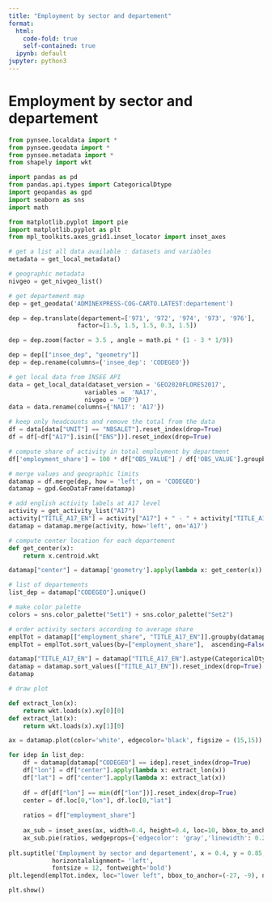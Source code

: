 ```yaml
---
title: "Employment by sector and departement"
format:
  html:
    code-fold: true
    self-contained: true
  ipynb: default
jupyter: python3
---
```


# Employment by sector and departement

```python
from pynsee.localdata import *
from pynsee.geodata import *
from pynsee.metadata import *
from shapely import wkt

import pandas as pd
from pandas.api.types import CategoricalDtype
import geopandas as gpd
import seaborn as sns
import math

from matplotlib.pyplot import pie
import matplotlib.pyplot as plt
from mpl_toolkits.axes_grid1.inset_locator import inset_axes

# get a list all data available : datasets and variables
metadata = get_local_metadata()

# geographic metadata
nivgeo = get_nivgeo_list()
```

```python
# get departement map
dep = get_geodata('ADMINEXPRESS-COG-CARTO.LATEST:departement')

dep = dep.translate(departement=['971', '972', '974', '973', '976'],
                   factor=[1.5, 1.5, 1.5, 0.3, 1.5])

dep = dep.zoom(factor = 3.5 , angle = math.pi * (1 - 3 * 1/9))

dep = dep[["insee_dep", "geometry"]]
dep = dep.rename(columns={'insee_dep': 'CODEGEO'})
```

```python
# get local data from INSEE API
data = get_local_data(dataset_version = 'GEO2020FLORES2017',
                     variables =  'NA17',
                     nivgeo = 'DEP')
data = data.rename(columns={'NA17': 'A17'})
```

```python
# keep only headcounts and remove the total from the data
df = data[data["UNIT"] == "NBSALET"].reset_index(drop=True)
df = df[~df["A17"].isin(["ENS"])].reset_index(drop=True)
```

```python
# compute share of activity in total employment by department
df['employment_share'] = 100 * df["OBS_VALUE"] / df['OBS_VALUE'].groupby(df['CODEGEO']).transform('sum')
```

```python
# merge values and geographic limits
datamap = df.merge(dep, how = 'left', on = 'CODEGEO')
datamap = gpd.GeoDataFrame(datamap)
```

```python
# add english activity labels at A17 level
activity = get_activity_list("A17")
activity["TITLE_A17_EN"] = activity["A17"] + " - " + activity["TITLE_A17_EN"]
datamap = datamap.merge(activity, how='left', on='A17')
```

```python
# compute center location for each departement
def get_center(x):
    return x.centroid.wkt

datamap["center"] = datamap['geometry'].apply(lambda x: get_center(x))

# list of departements
list_dep = datamap["CODEGEO"].unique() 
```

```python
# make color palette
colors = sns.color_palette("Set1") + sns.color_palette("Set2")

# order activity sectors according to average share
emplTot = datamap[["employment_share", "TITLE_A17_EN"]].groupby(datamap['TITLE_A17_EN']).mean()
emplTot = emplTot.sort_values(by=["employment_share"],  ascending=False)

datamap["TITLE_A17_EN"] = datamap["TITLE_A17_EN"].astype(CategoricalDtype(categories=emplTot.index, ordered=True))
datamap = datamap.sort_values(["TITLE_A17_EN"]).reset_index(drop=True)
datamap
```

```python
# draw plot

def extract_lon(x):    
    return wkt.loads(x).xy[0][0]
def extract_lat(x):    
    return wkt.loads(x).xy[1][0]

ax = datamap.plot(color='white', edgecolor='black', figsize = (15,15))

for idep in list_dep:
    df = datamap[datamap["CODEGEO"] == idep].reset_index(drop=True)   
    df["lon"] = df["center"].apply(lambda x: extract_lon(x))
    df["lat"] = df["center"].apply(lambda x: extract_lat(x))
    
    df = df[df["lon"] == min(df["lon"])].reset_index(drop=True)
    center = df.loc[0,"lon"], df.loc[0,"lat"]
    
    ratios = df["employment_share"]
    
    ax_sub = inset_axes(ax, width=0.4, height=0.4, loc=10, bbox_to_anchor=center, bbox_transform=ax.transData)
    ax_sub.pie(ratios, wedgeprops={'edgecolor': 'gray','linewidth': 0.25}, colors = colors)
    
plt.suptitle('Employment by sector and departement', x = 0.4, y = 0.85,
            horizontalalignment= 'left',
            fontsize = 12, fontweight='bold')
plt.legend(emplTot.index, loc="lower left", bbox_to_anchor=(-27, -9), ncol=2)

plt.show()
```

